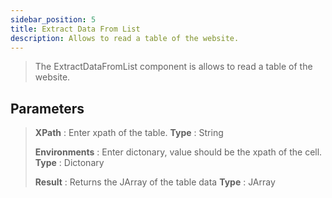 ---
sidebar_position: 5
title: Extract Data From List
description: Allows to read a table of the website.
---
> The ExtractDataFromList component is allows to read a table of the website.

## Parameters

> **XPath** :  Enter xpath of the table. **Type** : String
>
> **Environments** : Enter dictonary,  value should be the xpath of the cell. **Type** : Dictonary
>
> **Result** : Returns the JArray of the table data **Type** : JArray 